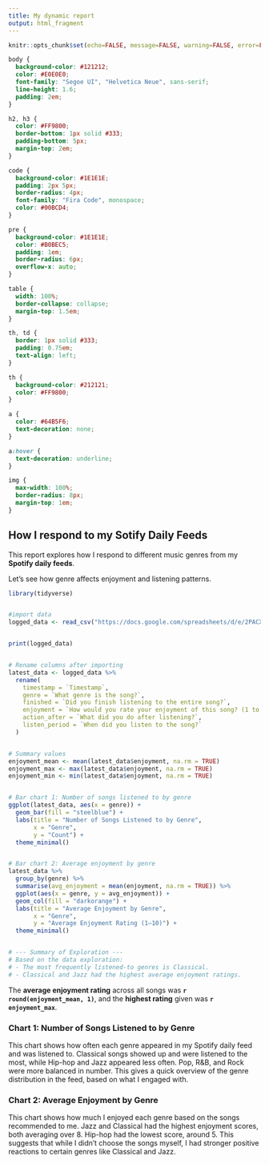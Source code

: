 ---
title: My dynamic report
output: html_fragment
---

```{r setup, include=FALSE}
knitr::opts_chunk$set(echo=FALSE, message=FALSE, warning=FALSE, error=FALSE)

```

```{css}
body {
  background-color: #121212;
  color: #E0E0E0;
  font-family: "Segoe UI", "Helvetica Neue", sans-serif;
  line-height: 1.6;
  padding: 2em;
}

h2, h3 {
  color: #FF9800;
  border-bottom: 1px solid #333;
  padding-bottom: 5px;
  margin-top: 2em;
}

code {
  background-color: #1E1E1E;
  padding: 2px 5px;
  border-radius: 4px;
  font-family: "Fira Code", monospace;
  color: #00BCD4;
}

pre {
  background-color: #1E1E1E;
  color: #B0BEC5;
  padding: 1em;
  border-radius: 6px;
  overflow-x: auto;
}

table {
  width: 100%;
  border-collapse: collapse;
  margin-top: 1.5em;
}

th, td {
  border: 1px solid #333;
  padding: 0.75em;
  text-align: left;
}

th {
  background-color: #212121;
  color: #FF9800;
}

a {
  color: #64B5F6;
  text-decoration: none;
}

a:hover {
  text-decoration: underline;
}

img {
  max-width: 100%;
  border-radius: 8px;
  margin-top: 1em;
}


```

## How I respond to my Sotify Daily Feeds


This report explores how I respond to different music genres from my **Spotify daily feeds**.

Let's see how genre affects enjoyment and listening patterns.


```{r}
library(tidyverse)


#import data
logged_data <- read_csv("https://docs.google.com/spreadsheets/d/e/2PACX-1vScns1xPkfQxpvfcPueO-Q3zj7TrB9VeXmCvCBz4nuDOTfiqbrub-6mVdHEl3W4rkGooIPgODSCqwqn/pub?output=csv")


print(logged_data)


# Rename columns after importing
latest_data <- logged_data %>%
  rename(
    timestamp = `Timestamp`,
    genre = `What genre is the song?`,
    finished = `Did you finish listening to the entire song?`,
    enjoyment = `How would you rate your enjoyment of this song? (1 to 10)`,
    action_after = `What did you do after listening?`,
    listen_period = `When did you listen to the song?`
  )


# Summary values
enjoyment_mean <- mean(latest_data$enjoyment, na.rm = TRUE)
enjoyment_max <- max(latest_data$enjoyment, na.rm = TRUE)
enjoyment_min <- min(latest_data$enjoyment, na.rm = TRUE)


# Bar chart 1: Number of songs listened to by genre
ggplot(latest_data, aes(x = genre)) +
  geom_bar(fill = "steelblue") +
  labs(title = "Number of Songs Listened to by Genre",
       x = "Genre",
       y = "Count") +
  theme_minimal()


# Bar chart 2: Average enjoyment by genre
latest_data %>%
  group_by(genre) %>%
  summarise(avg_enjoyment = mean(enjoyment, na.rm = TRUE)) %>%
  ggplot(aes(x = genre, y = avg_enjoyment)) +
  geom_col(fill = "darkorange") +
  labs(title = "Average Enjoyment by Genre",
       x = "Genre",
       y = "Average Enjoyment Rating (1–10)") +
  theme_minimal()


# --- Summary of Exploration ---
# Based on the data exploration:
# - The most frequently listened-to genres is Classical.
# - Classical and Jazz had the highest average enjoyment ratings.

```

The **average enjoyment rating** across all songs was **`r round(enjoyment_mean, 1)`**, and the **highest rating** given was **`r enjoyment_max`**.

### Chart 1: Number of Songs Listened to by Genre
This chart shows how often each genre appeared in my Spotify daily feed and was listened to.
Classical songs showed up and were listened to the most, while Hip-hop and Jazz appeared less often.
Pop, R&B, and Rock were more balanced in number.
This gives a quick overview of the genre distribution in the feed, based on what I engaged with.

### Chart 2: Average Enjoyment by Genre
This chart shows how much I enjoyed each genre based on the songs recommended to me.
Jazz and Classical had the highest enjoyment scores, both averaging over 8.
Hip-hop had the lowest score, around 5.
This suggests that while I didn’t choose the songs myself, I had stronger positive reactions to certain genres like Classical and Jazz.





